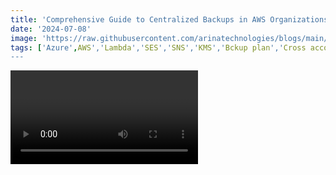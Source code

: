 ```yaml
---
title: 'Comprehensive Guide to Centralized Backups in AWS Organizations'
date: '2024-07-08'
image: 'https://raw.githubusercontent.com/arinatechnologies/blogs/main/images/centralizedbackupsawsorganizations.webp'
tags: ['Azure',AWS','Lambda','SES','SNS','KMS','Bckup plan','Cross account rules','AWS GuardDuty','AWS Config','AWS CloudTrail','IAM']
---
```

<Video id="nnQ642J3Ar4" title="Comprehensive Guide to Centralized Backups in AWS Organizations"/>
### Centralized Management of AWS Services Using AWS Organizations

AWS Organizations provides a unified way to manage and govern your AWS environment as it grows. This blog post details how you can use AWS Organizations to centrally manage your services, thereby simplifying administration, improving security, and reducing operational costs. 

#### **Why Use AWS Organizations?**

AWS Organizations enables centralized management of billing, control access, compliance, security, and resource sharing across AWS accounts. Instead of managing services individually in each account, AWS Organizations lets you administer them from a single location.

### **Advantages of Centralized Management:**

a. **Efficiency:** Manage multiple AWS accounts from a single control point.
b. **Cost Savings:** Reduce operational costs through centralized management.
c. **Enhanced Security:** Apply consistent policies and compliance standards across all accounts.
d. **Simplified Operations:** Streamline monitoring, backup, and administrative tasks.

### **Step-by-Step Guide to Centralized Backup Management**

Managing backups across multiple AWS accounts can be complex. AWS Backup allows you to centralize and automate data protection across AWS services. Here’s how you can set up centralized backup management using AWS Organizations:

#### **1. Setting Up AWS Organizations:**

a. **Create an AWS Organization:**
   i) Navigate to the AWS Organizations console.
  ii) Click on "Create organization" and follow the prompts.

b. **Add Accounts to Your Organization:**
   i) Add existing accounts or create new ones.
  ii) Ensure all accounts you want to manage are part of the organization.

#### **2. Enabling Centralized Backup:**

a. **Navigate to AWS Backup:**
   i) Open the AWS Backup console from the management account.
  ii) This is where you'll configure backup plans and policies.

b. **Create a Backup Plan:**
   i) Click on "Create backup plan."
  ii) Define your backup rules (e.g., frequency, retention period).
   - Specify the resources to back up (e.g., EC2 instances, RDS databases).

c. **Assign the Backup Plan:**
   i) Use tags to assign resources to the backup plan.
  ii) For instance, tag all EC2 instances you want to back up with `Backup:Production`.

#### **3. Delegating Administration:**

a. **Create a Delegated Administrator Account:**
   i) Designate one account as the delegated administrator.
  ii) This account will handle backup management for all other accounts.

b. **Set Up Cross-Account Roles:**
   i) Create IAM roles in each member account.
  ii) Assign these roles the necessary permissions for backup operations.
 iii) Ensure the roles allow cross-account access to the delegated administrator account.

#### **4. Configuring Backup Policies:**

a. **Enable Backup Policies:**
   i) From the AWS Backup console, enable backup policies.
  ii) Define and apply these policies to all accounts within the organization.

b. **Monitor Backups:**
   i) Use AWS Backup's centralized dashboard to monitor the status of your backups.
  ii) Set up notifications for backup failures or successes.

#### **5. Using Additional AWS Services:**

AWS Organizations supports various other services that can be centrally managed. Some examples include:

- a. **AWS GuardDuty:** Centralized threat detection.
- b. **AWS Config:** Compliance auditing and monitoring.
- c. **AWS CloudTrail:** Logging and monitoring account activity.
- d. **AWS Identity and Access Management (IAM):** Centralized access control and user management.


### **Conclusion**

Leveraging AWS Organizations can streamline the management of your AWS environment, ensuring consistent backup policies, enhancing security, and reducing operational overhead. Centralized management not only simplifies your administrative tasks but also provides a unified view of your organization's compliance and security posture.

---


# Other Blogs
[Enhance Cloud Security: Permission Sets in AWS Organizations!](https://www.arinatechnologies.com/posts/permission-sets)<br/>
[Azure Messaging: Service Bus, Event Hub & Event Grid](https://www.arinatechnologies.com/posts/az-messaging)<br/>
[A Detailed Overview Of AWS SES and Monitoring](https://www.arinatechnologies.com/posts/AWS%20SES)
